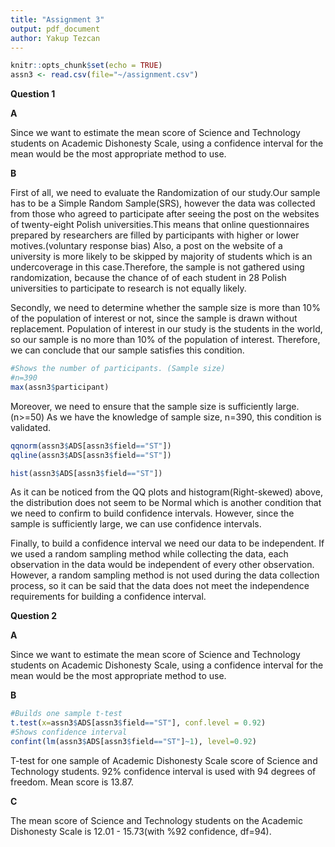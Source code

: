 ---
title: "Assignment 3"
output: pdf_document
author: Yakup Tezcan
---

```{r setup, include=TRUE}
knitr::opts_chunk$set(echo = TRUE)
assn3 <- read.csv(file="~/assignment.csv")
```

**Question 1**

**A**

Since we want to estimate the mean score of Science and Technology students on Academic Dishonesty Scale,
using a confidence interval for the mean would be the most appropriate method to use.

**B**

First of all, we need to evaluate the Randomization of our study.Our sample has to be a Simple Random Sample(SRS), however the data was collected from those who agreed to participate after seeing the post on the websites of twenty-eight Polish universities.This means that online questionnaires prepared by researchers are filled by participants with higher or lower motives.(voluntary response bias) Also, a post on the website of a university is more likely to be skipped by majority of students which is an undercoverage in this case.Therefore, the sample is not gathered  using randomization, because the chance of of each student in 28 Polish universities to participate to research is not equally likely.

Secondly, we need to determine whether the sample size is more than 10% of the population of interest or not, since the sample is drawn without replacement. Population of interest in our study is the students in the world, so our sample is no more than 10% of the population of interest. Therefore, we can conclude that our sample satisfies this condition.
```{r}
#Shows the number of participants. (Sample size)
#n=390
max(assn3$participant)
```
Moreover, we need to ensure that the sample size is sufficiently large.(n>=50) As we have the knowledge of sample size, n=390, this condition is validated.

```{r}
qqnorm(assn3$ADS[assn3$field=="ST"])
qqline(assn3$ADS[assn3$field=="ST"])
```

```{r}
hist(assn3$ADS[assn3$field=="ST"])
```

As it can be noticed from the QQ plots and histogram(Right-skewed) above, the distribution does not seem to be Normal which is another condition that we need to confirm to build confidence intervals. However, since the sample is sufficiently large, we can use confidence intervals.

Finally, to build a confidence interval we need our data to be independent. If we used a random sampling method while collecting the data, each observation in the data would be independent of every other observation. However, a random sampling method is not used during the data collection process, so it can be said that the data does not meet the independence requirements for building a confidence interval.

\newpage

**Question 2**

**A**

Since we want to estimate the mean score of Science and Technology students on Academic Dishonesty Scale,
using a confidence interval for the mean would be the most appropriate method to use.

**B**
```{r}
#Builds one sample t-test
t.test(x=assn3$ADS[assn3$field=="ST"], conf.level = 0.92)
#Shows confidence interval
confint(lm(assn3$ADS[assn3$field=="ST"]~1), level=0.92)
```

T-test for one sample of Academic Dishonesty Scale score of Science and Technology students. 92% confidence interval is used with 94 degrees of freedom. Mean score is 13.87.

**C**

The mean score of Science and Technology students on the Academic Dishonesty Scale is 12.01 - 15.73(with %92 confidence, df=94).
